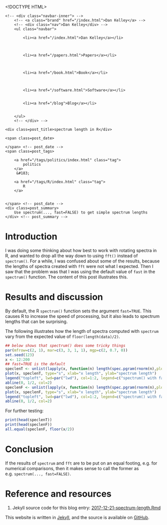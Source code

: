 <!DOCTYPE HTML>
<html>
<head>
<link rel='stylesheet' type='text/css' href='https://dankelley.github.io/css/syntax.css' />
<link rel='stylesheet' type='text/css' href='https://dankelley.github.io/css/style.css' />
<meta charset="UTF-8">
<title>spectrum length in R</title>
</head>

<body>
<div class="navbar">
    <!-- <div class="navbar-inner"> -->
        <!-- <a class="brand" href="/index.html">Dan Kelley</a> -->
        <!-- <div class="nav">Dan Kelley</div> -->
        <ul class="navbar">
            
            <li><a href="/index.html">Dan Kelley</a></li>
            

            
            <li><a href="/papers.html">Papers</a></li>
            

            
            <li><a href="/book.html">Book</a></li>
            

            
            <li><a href="/software.html">Software</a></li>
            
            
            <li><a href="/blog">Blog</a></li>
            

        </ul>
        <!-- </div> -->
</div>

<div id="content">
    
<script type="text/javascript" src="http://cdn.mathjax.org/mathjax/latest/MathJax.js?config=TeX-AMS-MML_HTMLorMML"> </script>





<!-- <div class="span8"> -->

<div class=topnav>

<!-- | <a href='/blog'>Home</a> | -->

</div> <!-- topnav -->


<div class="page-header">

    <div class=post_title>spectrum length in R</div>
<!-- </div> --> <!-- span8 -->

<!-- <div class="span4"> -->

<div class=slug>
    <span class=post_date>
        
    </span> <!-- post_date -->
    <span class=post_tags>
        
        <a href="/tags/politics/index.html" class="tag">
            politics
        </a>
         &#183; 
        
        <a href="/tags/R/index.html" class="tag">
            R
        </a>
        
        
    </span> <!-- post_date -->
    <div class=post_summary>
        Use spectrum(..., fast=FALSE) to get simple spectrum lengths
    </div> <!-- post_summary -->
</div> <!-- slug -->

<!-- </div> -->
<!-- span4 -->
</div> <!-- page-header -->



# Introduction

I was doing some thinking about how best to work with rotating spectra in R,
and wanted to drop all the way down to using `fft()` instead of `spectrum()`.
For a while, I was confused about some of the results, because the lengths of
spectra created with `fft` were not what I expected. Then I saw that the
problem was that I was using the default value of `fast` in the `spectrum()`
function. The content of this post illustrates this.

# Results and discussion

By default, the R `spectrum()` function sets the argument `fast=TRUE`. This
causes R to increase the speed of processing, but it also leads to spectrum
lengths that can be surprising.

The following illustrates how the length of spectra computed with `spectrum`
vary from the expected value of `floor(length(data)/2)`.

```r
## below shows that spectrum() does some tricky things
par(mfrow=c(2, 1), mar=c(3, 3, 1, 1), mgp=c(2, 0.7, 0))
set.seed(123)
x <- 12:200
## fast=TRUE is the default
speclenT <- unlist(lapply(x, function(n) length(spec.pgram(rnorm(n),plot=FALSE,fast=TRUE)$freq)))
plot(x, speclenT, type="s", xlab="x length", ylab="spectrum length")
legend("topleft", lwd=par("lwd"), col=1:2, legend=c("spectrum() with fast=TRUE", "2:1 line"))
abline(0, 1/2, col=2)
speclenF <- unlist(lapply(x, function(n) length(spec.pgram(rnorm(n),plot=FALSE,fast=FALSE)$freq)))
plot(x, speclenF, type="s", xlab="x length", ylab="spectrum length")
legend("topleft", lwd=par("lwd"), col=1:2, legend=c("spectrum() with fast=FALSE", "2:1 line"))
abline(0, 1/2, col=2)
```

For further testing:
```r
print(head(speclenT))
print(head(speclenF))
all.equal(speclenF, floor(x/2))
```

# Conclusion

If the results of `spectrum` and `fft` are to be put on an equal footing, e.g. for numerical
comparisons, then it makes sense to call the former as e.g. `spectrum(..., fast=FALSE)`.

# Reference and resources

1. Jekyll source code for this blog entry: [2017-12-21-spectrum-length.Rmd](https://raw.github.com/dankelley/dankelley.github.io/master/assets/2017-12-21-spectrum-length.Rmd)




</div>

<p class="footnote">This website is written in <a
href="http://jekyllrb.com">Jekyll</a>, and the source is available on <a
href="https://github.com/dankelley/dankelley.github.io">GitHub</a>.</p>

</body>
</html>


